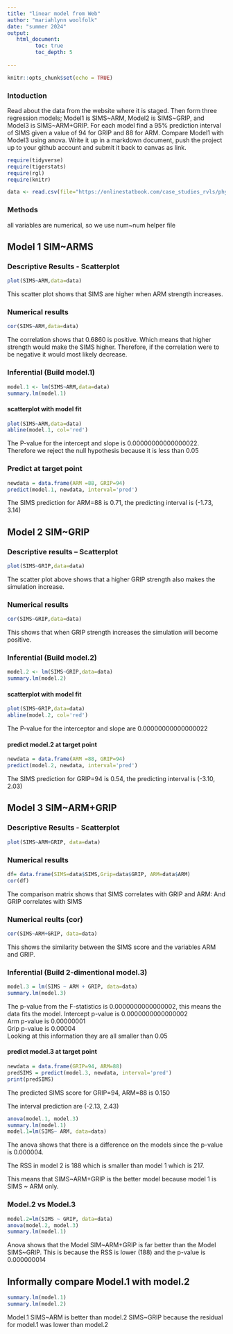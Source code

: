 ```yaml
---
title: "linear model from Web"
author: "mariahlynn woolfolk"
date: "summer 2024"
output:
   html_document:
         toc: true
         toc_depth: 5
        
---
```


```r
knitr::opts_chunk$set(echo = TRUE)
```

### Intoduction   

Read about the data from the website where it is staged.  Then form three regression models; Model1 is SIMS~ARM, Model2 is SIMS~GRIP, and Model3 is SIMS~ARM+GRIP. For each model find a 95% prediction interval of SIMS given a value of 94  for GRIP and 88 for ARM. Compare Model1 with Model3 using anova. Write it up in a markdown document, push the project up to your github account and submit it back to canvas as link. 

 


```r
require(tidyverse)
require(tigerstats)
require(rgl)
require(knitr)

```

```r
data <- read.csv(file="https://onlinestatbook.com/case_studies_rvls/physical_strength/data.txt",sep="",header=TRUE)  

```

### Methods  

all variables are numerical, so we use num~num helper file


## Model 1 SIM~ARMS

### Descriptive Results - Scatterplot

```r
plot(SIMS~ARM,data=data)
```

This scatter plot shows that SIMS are higher when ARM strength increases.    

### Numerical results

```r
cor(SIMS~ARM,data=data)
```
The correlation shows that 0.6860 is positive. Which means that higher strength would make the SIMS higher. Therefore, if the correlation were to be negative it would most likely decrease. 


### Inferential  (Build model.1)


```r
model.1 <- lm(SIMS~ARM,data=data)
summary.lm(model.1)
```

#### scatterplot with model fit

```r
plot(SIMS~ARM,data=data)
abline(model.1, col='red')
```

The P-value for the intercept and slope is 0.00000000000000022. Therefore we reject the null hypothesis because it is less than 0.05    

### Predict at target point

```r
newdata = data.frame(ARM =88, GRIP=94)
predict(model.1, newdata, interval='pred')
```
The SIMS prediction for ARM=88 is 0.71, the predicting interval is (-1.73, 3.14)

## Model 2 SIM~GRIP

### Descriptive results -- Scatterplot 

```r
plot(SIMS~GRIP,data=data)
```

The scatter plot above shows that a higher GRIP strength also makes the simulation increase.    


### Numerical results 

```r
cor(SIMS~GRIP,data=data)
```
This shows that when GRIP strength increases the simulation will become positive.

### Inferential  (Build model.2)
 
```r
model.2 <- lm(SIMS~GRIP,data=data)
summary.lm(model.2)
```

#### scatterplot with model fit

```r
plot(SIMS~GRIP,data=data)
abline(model.2, col='red')
```


The P-value for the interceptor and slope are 0.00000000000000022  



#### predict model.2 at target point


```r
newdata = data.frame(ARM =88, GRIP=94)
predict(model.2, newdata, interval='pred')
```

The SIMS prediction for GRIP=94 is 0.54, the predicting interval is (-3.10, 2.03)


## Model 3 SIM~ARM+GRIP

### Descriptive Results - Scatterplot

```r
plot(SIMS~ARM+GRIP, data=data)
```

### Numerical results

```r
df= data.frame(SIMS=data$SIMS,Grip=data$GRIP, ARM=data$ARM)
cor(df)
```

The comparison matrix shows that SIMS correlates with GRIP and ARM: And GRIP correlates with SIMS


### Numerical  reults (cor)

```r
cor(SIMS~ARM+GRIP, data=data)
```

This shows the similarity between the SIMS score and the variables ARM and GRIP.


### Inferential  (Build 2-dimentional model.3)

```r
model.3 = lm(SIMS ~ ARM + GRIP, data=data) 
summary.lm(model.3)
```

The p-value from the F-statistics is 0.0000000000000002, this means the data fits the model. Intercept p-value is 0.0000000000000002  
Arm p-value is 0.00000001  
Grip p-value is 0.00004  
Looking at this information they are all smaller than 0.05  





#### predict model.3 at target point

```r
newdata = data.frame(GRIP=94, ARM=88)
predSIMS = predict(model.3, newdata, interval='pred')
print(predSIMS)
```
The predicted SIMS score for GRIP=94, ARM=88 is 0.150

The interval prediction are (-2.13, 2.43)


```r
anova(model.1, model.3)
summary.lm(model.1)
model.1=lm(SIMS~ ARM, data=data)

```

The anova shows that there is a difference on the models since the p-value is 0.000004. 

The RSS in model 2 is 188 which is smaller than model 1 which is 217. 

This means that SIMS~ARM+GRIP is the better model because model 1 is SIMS ~ ARM only. 


### Model.2 vs Model.3

```r
model.2=lm(SIMS ~ GRIP, data=data)
anova(model.2, model.3)
summary.lm(model.1)
```

Anova shows that the Model SIM~ARM+GRIP is far better than the Model SIMS~GRIP. This is because the RSS is lower (188) and the p-value is 0.000000014

## Informally compare Model.1 with model.2

```r
summary.lm(model.1)
summary.lm(model.2)
```

Model.1 SIMS~ARM is better than model.2 SIMS~GRIP because the residual for model.1 was lower than model.2
